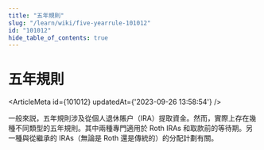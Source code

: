 ```yaml
---
title: "五年規則"
slug: "/learn/wiki/five-yearrule-101012"
id: "101012"
hide_table_of_contents: true
---
```



# 五年規則

<ArticleMeta id={101012} updatedAt={'2023-09-26 13:58:54'} />
<div className='border-solid border-b border-t-0 my-4 border-[var(--ifm-color-gray-300)]' />

一般來説，五年規則涉及從個人退休賬户（IRA）提取資金。然而，實際上存在幾種不同類型的五年規則。其中兩種專門適用於 Roth IRAs 和取款前的等待期。另一種與從繼承的 IRAs（無論是 Roth 還是傳統的）的分配計劃有關。
